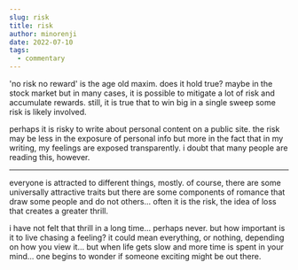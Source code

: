 ```yaml
---
slug: risk
title: risk
author: minorenji
date: 2022-07-10
tags:
  - commentary
---
```


'no risk no reward' is the age old maxim. does it hold true? maybe in the stock market but in many cases, it is possible to mitigate a lot of risk and accumulate rewards. still, it is true that to win big in a single sweep some risk is likely involved.

perhaps it is risky to write about personal content on a public site. the risk may be less in the exposure of personal info but more in the fact that in my writing, my feelings are exposed transparently. i doubt that many people are reading this, however.

---
everyone is attracted to different things, mostly. of course, there are some universally attractive traits but there are some components of romance that draw some people and do not others... often it is the risk, the idea of loss that creates a greater thrill.

i have not felt that thrill in a long time... perhaps never. but how important is it to live chasing a feeling? it could mean everything, or nothing, depending on how you view it... but when life gets slow and more time is spent in your mind... one begins to wonder if someone exciting might be out there. 